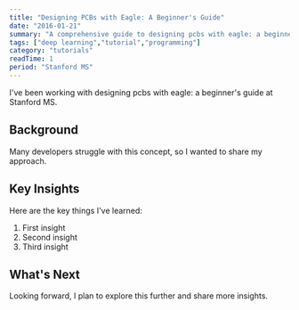 ```yaml
---
title: "Designing PCBs with Eagle: A Beginner's Guide"
date: "2016-01-21"
summary: "A comprehensive guide to designing pcbs with eagle: a beginner's guide. Learn the fundamentals and best practices."
tags: ["deep learning","tutorial","programming"]
category: "tutorials"
readTime: 1
period: "Stanford MS"
---
```


I've been working with designing pcbs with eagle: a beginner's guide at Stanford MS.

## Background

Many developers struggle with this concept, so I wanted to share my approach.

## Key Insights

Here are the key things I've learned:

1. First insight
2. Second insight
3. Third insight

## What's Next

Looking forward, I plan to explore this further and share more insights.

